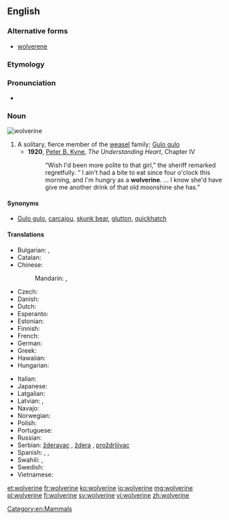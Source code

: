 {{also|Wolverine}}
==English==
{{wikipedia}}

===Alternative forms===
* [[wolverene]]

===Etymology===
{{rfe}}

===Pronunciation===
* {{IPA|/ˈwʊlvəˌriːn/|/ˈwɒlvəˌriːn/}}

===Noun===
[[Image:Wolverine.jpg|thumb|wolverine]]
{{en-noun}}

# A solitary, fierce member of the [[weasel]] family; [[Gulo gulo]]
#* '''1920''', [[w:Peter B. Kyne|Peter B. Kyne]], ''The Understanding Heart'', Chapter IV
#*:“Wish I'd been more polite to that girl,” the sheriff remarked regretfully.  “ I ain't had a bite to eat since four o'clock this morning, and I'm hungry as a '''wolverine'''. … I know she'd have give me another drink of that old moonshine she has.”

====Synonyms====
* {{sense|animal}} [[Gulo gulo]], [[carcajou]], [[skunk bear]], [[glutton]], [[quickhatch]]

====Translations====
{{trans-top|Gulo gulo}}
* Bulgarian: {{t-|bg|росомаха|f}}, {{t+|bg|лакомец|f}}
* Catalan: {{t-|ca|golut|m}}
* Chinese:
*: Mandarin: {{t-|cmn|狼獾|tr=lánghuān|sc=Hani}}, {{t-|cmn|貂熊|tr=diāoxióng|sc=Hani}}
* Czech: {{t-|cs|rosomák|m}}
* Danish: {{t-|da|jærv|c}}
* Dutch: {{t+|nl|veelvraat}}
* Esperanto: {{t-|eo|gulo}}
* Estonian: {{t-|et|ahm}}
* Finnish: {{t+|fi|ahma}}
* French: {{t+|fr|glouton|m}}
* German: {{t+|de|Vielfraß|m}}
* Greek: {{t-|el|γούλβεριν|m|tr=goúlverin|sc=Grek}}
* Hawaiian: {{tø|haw|woleweline}}
* Hungarian: {{t+|hu|rozsomák}}
{{trans-mid}}
* Italian: {{t-|it|ghiottone|m}}
* Japanese: {{t-|ja|クズリ|tr=kuzuri|sc=Jpan}}
* Latgalian: {{tø|ltg|kņauss|tr=k'n'`äus's’}}
* Latvian: {{t-|lv|āmrija}}, {{t-|lv|tinis}}
* Navajo: {{tø|nv|niłchiis}}
* Norwegian: {{t+|no|jerv|m}}
* Polish: {{t+|pl|rosomak|m}}
* Portuguese: {{t-|pt|carcaju|m}}
* Russian: {{t+|ru|росомаха|f|tr=rosomáxa}}
* Serbian: [[žderavac]] {{m}}, [[ždera]] {{f}}, [[proždrljivac]] {{m}}
* Spanish: {{t+|es|glotón|m}}, {{t-|es|carcayú|m}}, {{t+|es|comadreja|f}}
* Swahili: {{t-|sw|fisi-milima}}, {{t-|sw|wolverini}}
* Swedish: {{t+|sv|järv|c}}
* Vietnamese: {{t-|vi|chồn Gulo|xs=Vietnamese}}
{{trans-bottom}}

[[Category:en:Mammals]]

[[et:wolverine]]
[[fr:wolverine]]
[[ko:wolverine]]
[[io:wolverine]]
[[mg:wolverine]]
[[pl:wolverine]]
[[fi:wolverine]]
[[sv:wolverine]]
[[vi:wolverine]]
[[zh:wolverine]]